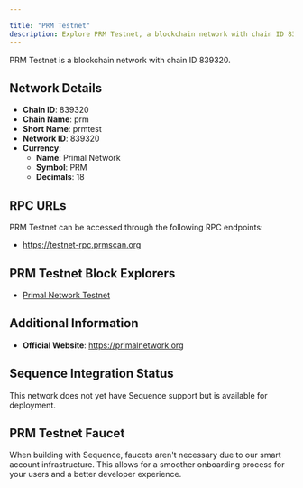 ```yaml
---

title: "PRM Testnet"
description: Explore PRM Testnet, a blockchain network with chain ID 839320. Learn about its native currency, Primal Network, and how to interact with the network.
---
```




PRM Testnet is a blockchain network with chain ID 839320.

## Network Details

- **Chain ID**: 839320
- **Chain Name**: prm
- **Short Name**: prmtest
- **Network ID**: 839320
- **Currency**: 
  - **Name**: Primal Network
  - **Symbol**: PRM
  - **Decimals**: 18

## RPC URLs

PRM Testnet can be accessed through the following RPC endpoints:

- https://testnet-rpc.prmscan.org

## PRM Testnet Block Explorers

- [Primal Network Testnet](https://testnet-explorer.prmscan.org)

## Additional Information

- **Official Website**: https://primalnetwork.org

## Sequence Integration Status

This network does not yet have Sequence support but is available for deployment.

## PRM Testnet Faucet

When building with Sequence, faucets aren't necessary due to our smart account infrastructure. This allows for a smoother onboarding process for your users and a better developer experience.
